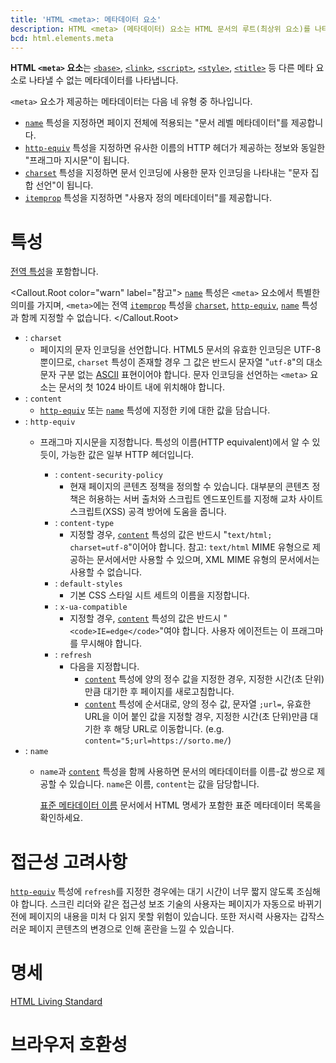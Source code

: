 ```yaml
---
title: 'HTML <meta>: 메타데이터 요소'
description: HTML <meta> (메타데이터) 요소는 HTML 문서의 루트(최상위 요소)를 나타냅니다. "루트 요소"라고 부르기도 합니다.
bcd: html.elements.meta
---
```


**HTML `<meta>` 요소**는 [`<base>`](./base), [`<link>`](./link), [`<script>`](./script), [`<style>`](./style), [`<title>`](./title) 등 다른 메타 요소로 나타낼 수 없는 메타데이터를 나타냅니다.

`<meta>` 요소가 제공하는 메타데이터는 다음 네 유형 중 하나입니다.

- [`name`](#term-name) 특성을 지정하면 페이지 전체에 적용되는 "문서 레벨 메타데이터"를 제공합니다.
- [`http-equiv`](#term-http-equiv) 특성을 지정하면 유사한 이름의 HTTP 헤더가 제공하는 정보와 동일한 "프래그마 지시문"이 됩니다.
- [`charset`](#term-charset) 특성을 지정하면 문서 인코딩에 사용한 문자 인코딩을 나타내는 "문자 집합 선언"이 됩니다.
- [`itemprop`](#term-itemprop) 특성을 지정하면 "사용자 정의 메타데이터"를 제공합니다.

# 특성

[전역 특성](/docs/Web/HTML/Global_attributes)을 포함합니다.

<Callout.Root color="warn" label="참고">
  [`name`](#term-name) 특성은 `<meta>` 요소에서 특별한 의미를 가지며, `<meta>`에는 전역 [`itemprop`](../Global_attributes#term-itemprop) 특성을 [`charset`](#term-charset), [`http-equiv`](#term-http-equiv), [`name`](#term-name) 특성과 함께 지정할 수 없습니다.
</Callout.Root>

- : `charset`
  - 페이지의 문자 인코딩을 선언합니다. HTML5 문서의 유효한 인코딩은 UTF-8 뿐이므로, `charset` 특성이 존재할 경우 그 값은 반드시 문자열 "`utf-8`"의 대소문자 구분 없는 [ASCII](https://developer.mozilla.org/ko/docs/Glossary/ASCII) 표현이어야 합니다. 문자 인코딩을 선언하는 `<meta>` 요소는 문서의 첫 1024 바이트 내에 위치해야 합니다.
- : `content`
  - [`http-equiv`](#term-http-equiv) 또는 [`name`](#term-name) 특성에 지정한 키에 대한 값을 담습니다.
- : `http-equiv`
  - 프래그마 지시문을 지정합니다. 특성의 이름(HTTP equivalent)에서 알 수 있듯이, 가능한 값은 일부 HTTP 헤더입니다.

    - : `content-security-policy`
      - 현재 페이지의 콘텐츠 정책을 정의할 수 있습니다. 대부분의 콘텐츠 정책은 허용하는 서버 출처와 스크립트 엔드포인트를 지정해 교차 사이트 스크립트(XSS) 공격 방어에 도움을 줍니다.
    - : `content-type`
      - 지정할 경우, [`content`](#term-content) 특성의 값은 반드시 "`text/html; charset=utf-8`"이어야 합니다. 참고: `text/html` MIME 유형으로 제공하는 문서에서만 사용할 수 있으며, XML MIME 유형의 문서에서는 사용할 수 없습니다.
    - : `default-styles`
      - 기본 CSS 스타일 시트 세트의 이름을 지정합니다.
    - : `x-ua-compatible`
      - 지정할 경우, [`content`](#term-content) 특성의 값은 반드시 "`<code>IE=edge</code>`"여야 합니다. 사용자 에이전트는 이 프래그마를 무시해야 합니다.
    - : `refresh`
      - 다음을 지정합니다.
        - [`content`](#term-content) 특성에 양의 정수 값을 지정한 경우, 지정한 시간(초 단위)만큼 대기한 후 페이지를 새로고침합니다.
        - [`content`](#term-content) 특성에 순서대로, 양의 정수 값, 문자열 `;url=`, 유효한 URL을 이어 붙인 값을 지정할 경우, 지정한 시간(초 단위)만큼 대기한 후 해당 URL로 이동합니다. (e.g. `content="5;url=https://sorto.me/`)
- : `name`
  - `name`과 [`content`](#term-content) 특성을 함께 사용하면 문서의 메타데이터를 이름-값 쌍으로 제공할 수 있습니다. `name`은 이름, `content`는 값을 담당합니다.

    [표준 메타데이터 이름](https://developer.mozilla.org/ko/docs/Web/HTML/Element/meta/name) 문서에서 HTML 명세가 포함한 표준 메타데이터 목록을 확인하세요.

# 접근성 고려사항

[`http-equiv`](#term-http-equiv) 특성에 `refresh`를 지정한 경우에는 대기 시간이 너무 짧지 않도록 조심해야
합니다. 스크린 리더와 같은 접근성 보조 기술의 사용자는 페이지가 자동으로 바뀌기 전에 페이지의 내용을 미처 다 읽지 못할
위험이 있습니다. 또한 저시력 사용자는 갑작스러운 페이지 콘텐츠의 변경으로 인해 혼란을 느낄 수 있습니다.

# 명세

[HTML Living Standard](https://html.spec.whatwg.org/multipage/semantics.html#the-meta-element)

# 브라우저 호환성

<BrowserCompat data={props.bcd} />
